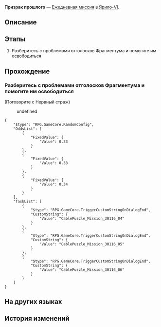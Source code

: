 {{Дополнить|Диалоги.}}
{{Миссия Инфобокс
|id              = 3011609
|Название        = 
|Изображение     = Миссия Освоения Призрак прошлого.png
|Тип             = Ежедневная миссия
|События         = 
|Глава           = 
|Условия         = 
|Персонажи       = Нервный страж; Первопроходец
|СтартЛокация    = Коридор исчезающего эха
|Мир             = Ярило-VI
|Локации         = Коридор исчезающего эха
|Предыдущая      = 
|Следующая       = 
|Награды         = Кредиты*5 000
}}
'''Призрак прошлого''' — [[Ежедневная миссия]] в [[Ярило-VI]].

==Описание==
{{Описание|<!--официальное описание из Перекрёстка судеб-->}}

==Этапы==
# Разберитесь с проблемами отголосков Фрагментума и помогите им освободиться

==Прохождение==
{{Дополнить}}

===Разберитесь с проблемами отголосков Фрагментума и помогите им освободиться===
{{Описание миссии|локация=Коридор исчезающего эха|Среброгривые Стражи наткнулись на отголоски Фрагментума. Они не смогли их освободить, поскольку прижизненные желания призраков не были исполнены. Нужно им помочь.<br />Похоже, воин Среброгривых Стражей хочет починить генератор Барьера...}}
{{Диалог Начало}}

;(Поговорите с Нервный страж)
<!--Unknown TalkSentence: 301160701-->
<!--Unknown TalkSentence: 301160702-->
<!--Unknown TalkSentence: 301160703-->
<!--Unknown TalkSentence: 301160704-->
:{{Диалог|Стрелка}} undefined
<!--Unknown TalkSentence: 301160706-->
<pre>{
	"$type": "RPG.GameCore.RandomConfig",
	"OddsList": [
		{
			"FixedValue": {
				"Value": 0.33
			}
		},
		{
			"FixedValue": {
				"Value": 0.33
			}
		},
		{
			"FixedValue": {
				"Value": 0.34
			}
		}
	],
	"TaskList": [
		{
			"$type": "RPG.GameCore.TriggerCustomStringOnDialogEnd",
			"CustomString": {
				"Value": "CablePuzzle_Mission_30116_04"
			}
		},
		{
			"$type": "RPG.GameCore.TriggerCustomStringOnDialogEnd",
			"CustomString": {
				"Value": "CablePuzzle_Mission_30116_05"
			}
		},
		{
			"$type": "RPG.GameCore.TriggerCustomStringOnDialogEnd",
			"CustomString": {
				"Value": "CablePuzzle_Mission_30116_06"
			}
		}
	]
}</pre>
<!--Unknown TalkSentence: 301160707-->
<!--Unknown TalkSentence: 301160708-->
<!--Unknown TalkSentence: 301160709-->
<!--Unknown TalkSentence: 301160710-->
{{Диалог Конец}}

==На других языках==
{{На других языках
|en   = Ghost of the Past
|zhs  = 过去之灵
|zht  = 過去之靈
|ja   = 過去の霊
|ko   = 과거의 영혼
|es   = Un fantasma del pasado
|fr   = Fantôme du passé
|ru   = Призрак прошлого
|th   = วิญญาณจากอดีต
|vi   = Linh Hồn Xưa Cũ
|de   = Geist aus der Vergangenheit
|id   = Hantu dari Masa Lalu
|pt   = Fantasma do Passado
}}

==История изменений==
{{История изменений|2.7}}
